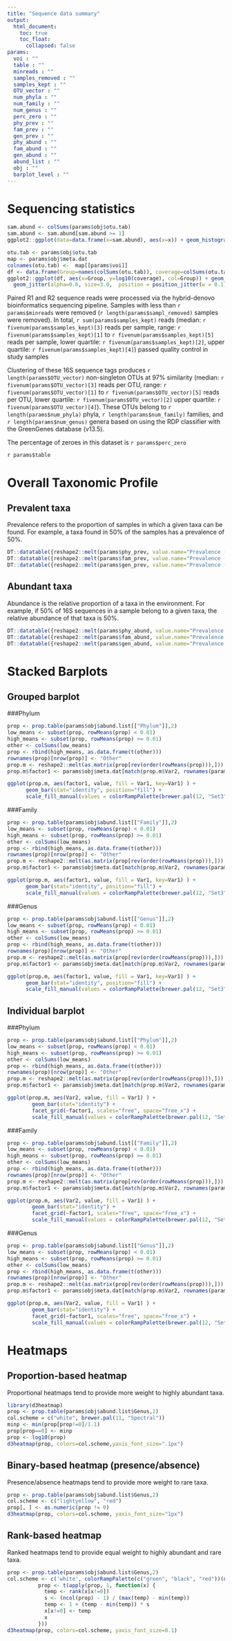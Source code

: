 ```yaml
---
title: "Sequence data summary"
output:
  html_document:
    toc: true
    toc_float:
      collapsed: false
params:
  voi : ""
  table : ""
  minreads : ""
  samples_removed : ""
  samples_kept : ""
  OTU_vector : ""
  num_phyla : ""
  num_family : ""
  num_genus : ""
  perc_zero : ""
  phy_prev : ""
  fam_prev : "" 
  gen_prev : ""
  phy_abund : ""
  fam_abund : ""
  gen_abund : ""
  abund_list : ""
  obj : ""
  barplot_level : ""
---
```


# Sequencing statistics
```r
sam.abund <- colSums(params$obj$otu.tab)
sam.abund <- sam.abund[sam.abund >= 1]
ggplot2::ggplot(data=data.frame(x=sam.abund), aes(x=x)) + geom_histogram(col='black', fill='gray')  + ylab('Frequency') + xlab('Sequencing depth') + theme_bw()
```

```r
otu.tab <- params$obj$otu.tab
map <- params$obj$meta.dat
colnames(otu.tab) <-  map[[params$voi]]
df <- data.frame(Group=names(colSums(otu.tab)), coverage=colSums(otu.tab))
ggplot2::ggplot(df, aes(x=Group, y=log10(coverage), col=Group)) + geom_boxplot(position=position_dodge(width=0.75), outlier.colour = NA) +
  geom_jitter(alpha=0.6, size=3.0,  position = position_jitter(w = 0.1)) + theme_bw()
```

Paired R1 and R2 sequence reads were processed via the hybrid-denovo bioinformatics sequencing pipeline. Samples with less than `r params$minreads` were removed (`r length(params$sampl_removed)` samples were removed). In total, `r sum(params$samples_kept)` reads (median: `r fivenum(params$samples_kept)[3]` reads per sample, range: `r fivenum(params$samples_kept)[1]` to `r fivenum(params$samples_kept)[5]` reads per sample, lower quartile: `r fivenum(params$samples_kept)[2]`, upper quartile: `r fivenum(params$samples_kept)[4]`) passed quality control in study samples

Clustering of these 16S sequence tags produces `r length(params$OTU_vector)` non-singleton OTUs at 97% similarity (median: `r fivenum(params$OTU_vector)[3]` reads per OTU, range: `r fivenum(params$OTU_vector)[1]` to `r fivenum(params$OTU_vector)[5]` reads per OTU, lower quartile: `r fivenum(params$OTU_vector)[2]` upper quartile: `r fivenum(params$OTU_vector)[4]`). These OTUs belong to `r length(params$num_phyla)` phyla, `r length(params$num_family)` families, and `r length(params$num_genus)` genera based on using the RDP classifier with the GreenGenes database (v13.5).

The percentage of zeroes in this dataset is `r params$perc_zero`


`r params$table`

# Overall Taxonomic Profile

## Prevalent taxa 
Prevalence refers to the proportion of samples in which a given taxa can be found. For example, a taxa found in 50% of the samples has a prevalence of 50%.

```r
DT::datatable({reshape2::melt(params$phy_prev, value.name="Prevalence (%)")}, caption="Prevalent phyla")
DT::datatable({reshape2::melt(params$fam_prev, value.name="Prevalence (%)")}, caption="Prevalent families")
DT::datatable({reshape2::melt(params$gen_prev, value.name="Prevalence (%)")}, caption="Prevalent genera")
```

## Abundant taxa 
Abundance is the relative proportion of a taxa in the environment. For example, if 50% of 16S sequences in a sample belong to a given taxa, the relative abundance of that taxa is 50%. 

```r
DT::datatable({reshape2::melt(params$phy_abund, value.name="Prevalence (%)")}, caption="Abundant phyla")
DT::datatable({reshape2::melt(params$fam_abund, value.name="Prevalence (%)")}, caption="Abundant families")
DT::datatable({reshape2::melt(params$gen_abund, value.name="Prevalence (%)")}, caption="Abundant genera")
```

# Stacked Barplots 

## Grouped barplot {.tabset}

###Phylum

```r
prop <- prop.table(params$obj$abund.list[["Phylum"]],2)
low_means <- subset(prop, rowMeans(prop) < 0.01)
high_means <- subset(prop, rowMeans(prop) >= 0.01)
other <- colSums(low_means)
prop <- rbind(high_means, as.data.frame(t(other)))
rownames(prop)[nrow(prop)] <- "Other"
prop.m <- reshape2::melt(as.matrix(prop[rev(order(rowMeans(prop))),]))
prop.m$factor1 <- params$obj$meta.dat[match(prop.m$Var2, rownames(params$obj$meta.dat)), params$voi]

ggplot(prop.m, aes(factor1, value, fill = Var1, key=Var1) ) +
      geom_bar(stat="identity", position="fill") +
      scale_fill_manual(values = colorRampPalette(brewer.pal(12, "Set3"))(length(unique(prop.m$Var1))))
```

###Family
```r
prop <- prop.table(params$obj$abund.list[["Family"]],2)
low_means <- subset(prop, rowMeans(prop) < 0.01)
high_means <- subset(prop, rowMeans(prop) >= 0.01)
other <- colSums(low_means)
prop <- rbind(high_means, as.data.frame(t(other)))
rownames(prop)[nrow(prop)] <- "Other"
prop.m <- reshape2::melt(as.matrix(prop[rev(order(rowMeans(prop))),]))
prop.m$factor1 <- params$obj$meta.dat[match(prop.m$Var2, rownames(params$obj$meta.dat)), params$voi]

ggplot(prop.m, aes(factor1, value, fill = Var1, key=Var1) ) +
      geom_bar(stat="identity", position="fill") +
      scale_fill_manual(values = colorRampPalette(brewer.pal(12, "Set3"))(length(unique(prop.m$Var1))))
```

###Genus

```r
prop <- prop.table(params$obj$abund.list[["Genus"]],2)
low_means <- subset(prop, rowMeans(prop) < 0.01)
high_means <- subset(prop, rowMeans(prop) >= 0.01)
other <- colSums(low_means)
prop <- rbind(high_means, as.data.frame(t(other)))
rownames(prop)[nrow(prop)] <- "Other"
prop.m <- reshape2::melt(as.matrix(prop[rev(order(rowMeans(prop))),]))
prop.m$factor1 <- params$obj$meta.dat[match(prop.m$Var2, rownames(params$obj$meta.dat)), params$voi]

ggplot(prop.m, aes(factor1, value, fill = Var1, key=Var1) ) +
      geom_bar(stat="identity", position="fill") +
      scale_fill_manual(values = colorRampPalette(brewer.pal(12, "Set3"))(length(unique(prop.m$Var1))))
```

## Individual barplot {.tabset}

###Phylum

```r
prop <- prop.table(params$obj$abund.list[["Phylum"]],2)
low_means <- subset(prop, rowMeans(prop) < 0.01)
high_means <- subset(prop, rowMeans(prop) >= 0.01)
other <- colSums(low_means)
prop <- rbind(high_means, as.data.frame(t(other)))
rownames(prop)[nrow(prop)] <- "Other"
prop.m <- reshape2::melt(as.matrix(prop[rev(order(rowMeans(prop))),]))
prop.m$factor1 <- params$obj$meta.dat[match(prop.m$Var2, rownames(params$obj$meta.dat)), params$voi]

ggplot(prop.m, aes(Var2, value, fill = Var1) ) +
        geom_bar(stat="identity") +
        facet_grid(~factor1, scales="free", space="free_x") + 
        scale_fill_manual(values = colorRampPalette(brewer.pal(12, "Set3"))(length(unique(prop.m$Var1))))
```

###Family

```r
prop <- prop.table(params$obj$abund.list[["Family"]],2)
low_means <- subset(prop, rowMeans(prop) < 0.01)
high_means <- subset(prop, rowMeans(prop) >= 0.01)
other <- colSums(low_means)
prop <- rbind(high_means, as.data.frame(t(other)))
rownames(prop)[nrow(prop)] <- "Other"
prop.m <- reshape2::melt(as.matrix(prop[rev(order(rowMeans(prop))),]))
prop.m$factor1 <- params$obj$meta.dat[match(prop.m$Var2, rownames(params$obj$meta.dat)), params$voi]

ggplot(prop.m, aes(Var2, value, fill = Var1) ) +
        geom_bar(stat="identity") +
        facet_grid(~factor1, scales="free", space="free_x") + 
        scale_fill_manual(values = colorRampPalette(brewer.pal(12, "Set3"))(length(unique(prop.m$Var1))))
```

###Genus

```r
prop <- prop.table(params$obj$abund.list[["Genus"]],2)
low_means <- subset(prop, rowMeans(prop) < 0.01)
high_means <- subset(prop, rowMeans(prop) >= 0.01)
other <- colSums(low_means)
prop <- rbind(high_means, as.data.frame(t(other)))
rownames(prop)[nrow(prop)] <- "Other"
prop.m <- reshape2::melt(as.matrix(prop[rev(order(rowMeans(prop))),]))
prop.m$factor1 <- params$obj$meta.dat[match(prop.m$Var2, rownames(params$obj$meta.dat)), params$voi]

ggplot(prop.m, aes(Var2, value, fill = Var1) ) +
        geom_bar(stat="identity") +
        facet_grid(~factor1, scales="free", space="free_x") + 
        scale_fill_manual(values = colorRampPalette(brewer.pal(12, "Set3"))(length(unique(prop.m$Var1))))
```

# Heatmaps {.tabset}

## Proportion-based heatmap

Proportional heatmaps tend to provide more weight to highly abundant taxa.

```r
library(d3heatmap)
prop <- prop.table(params$obj$abund.list$Genus,2)
col.scheme = c("white", brewer.pal(11, "Spectral"))
minp <- min(prop[prop!=0]/1.1)
prop[prop==0] <- minp
prop <- log10(prop)
d3heatmap(prop, colors=col.scheme,yaxis_font_size=".1px")
```

## Binary-based heatmap (presence/absence)

Presence/absence heatmaps tend to provide more weight to rare taxa.

```r
prop <- prop.table(params$obj$abund.list$Genus,2)
col.scheme <- c("lightyellow", "red")
prop[, ] <- as.numeric(prop != 0)
d3heatmap(prop, colors=col.scheme, yaxis_font_size="1px")
```

## Rank-based heatmap

Ranked heatmaps tend to provide equal weight to highly abundant and rare taxa.

```r
prop <- prop.table(params$obj$abund.list$Genus,2)
col.scheme <- c('white', colorRampPalette(c("green", "black", "red"))(ncol(prop)-1))
          prop <- t(apply(prop, 1, function(x) {
            temp <- rank(x[x!=0])
            s <- (ncol(prop) - 1) / (max(temp) - min(temp))
            temp <- 1 + (temp - min(temp)) * s
            x[x!=0] <- temp
            x
          }))
d3heatmap(prop, colors=col.scheme, yaxis_font_size=0.1)
```